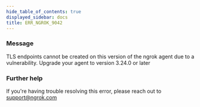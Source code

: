 ```yaml
---
hide_table_of_contents: true
displayed_sidebar: docs
title: ERR_NGROK_9042
---
```


### Message

TLS endpoints cannot be created on this version of the ngrok agent due to a vulnerability. Upgrade your agent to version 3.24.0 or later

<ErrorDetails />

### Further help

If you're having trouble resolving this error, please reach out to [support@ngrok.com](mailto:support@ngrok.com?subject=Help%20with%20ERR_NGROK_9042)
